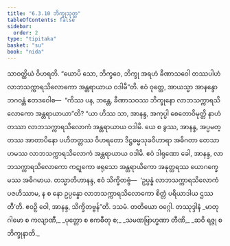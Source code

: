 ```yaml
---
title: "6.3.10 ဘိက္ခုသုတ္တ"
tableOfContents: false
sidebar:
  order: 2
type: "tipitaka"
basket: "su"
book: "nida"
---
```



<DynamicBreadcrumb />

<Division number="179" book="nida">

<Paragraph number="1079" book="nida">
သာဝတ္ထိယံ ဝိဟရတိ. “ယောပိ သော, ဘိက္ခဝေ, ဘိက္ခု အရဟံ ခီဏာသဝေါ တဿပါဟံ လာဘသက္ကာရသိလောကော အန္တရာယာယ ဝဒါမီ”တိ. ဧဝံ ဝုတ္တေ, အာယသ္မာ အာနန္ဒော ဘဂဝန္တံ ဧတဒဝေါစ—  “ကိဿ ပန, ဘန္တေ, ခီဏာသဝဿ ဘိက္ခုနော လာဘသက္ကာရသိလောကော အန္တရာယာယာ”တိ? “ယာ ဟိဿ သာ, အာနန္ဒ, အကုပ္ပါ စေတောဝိမုတ္တိ နာဟံ တဿာ လာဘသက္ကာရသိလောကံ အန္တရာယာယ ဝဒါမိ. ယေ စ ခွဿ, အာနန္ဒ, အပ္ပမတ္တဿ အာတာပိနော ပဟိတတ္တဿ ဝိဟရတော ဒိဋ္ဌဓမ္မသုခဝိဟာရာ အဓိဂတာ တေသာဟမဿ လာဘသက္ကာရသိလောကံ အန္တရာယာယ ဝဒါမိ. ဧဝံ ဒါရုဏော ခေါ, အာနန္ဒ, လာဘသက္ကာရသိလောကော ကဋုကော ဖရုသော အန္တရာယိကော အနုတ္တရဿ ယောဂက္ခေမဿ အဓိဂမာယ. တသ္မာတိဟာနန္ဒ, ဧဝံ သိက္ခိတဗ္ဗံ—  ‘ဥပ္ပန္နံ လာဘသက္ကာရသိလောကံ ပဇဟိဿာမ, န စ နော ဥပ္ပန္နော လာဘသက္ကာရသိလောကော စိတ္တံ ပရိယာဒါယ ဌဿတီ’တိ. ဧဝဉှိ ဝေါ, အာနန္ဒ, သိက္ခိတဗ္ဗန်”တိ.

</Paragraph>
</Division>

<Paragraph number="1080" type="center" book="nida">
ဒသမံ.



</Paragraph>

<Paragraph number="1081" type="center" book="nida">
တတိယော ဝဂ္ဂေါ.



</Paragraph>

<Paragraph number="1082" type="center" book="nida">
တဿုဒ္ဒါနံ


</Paragraph>

<Paragraph number="1083" type="verses" book="nida">
_မာတုဂါမော စ ကလျာဏီ,_  
_ပုတ္တော စ ဧကဓီတု စ;_  
_သမဏဗြာဟ္မဏာ တီဏိ,_  
_ဆဝိ ရဇ္ဇု စ ဘိက္ခုနာတိ._
</Paragraph>